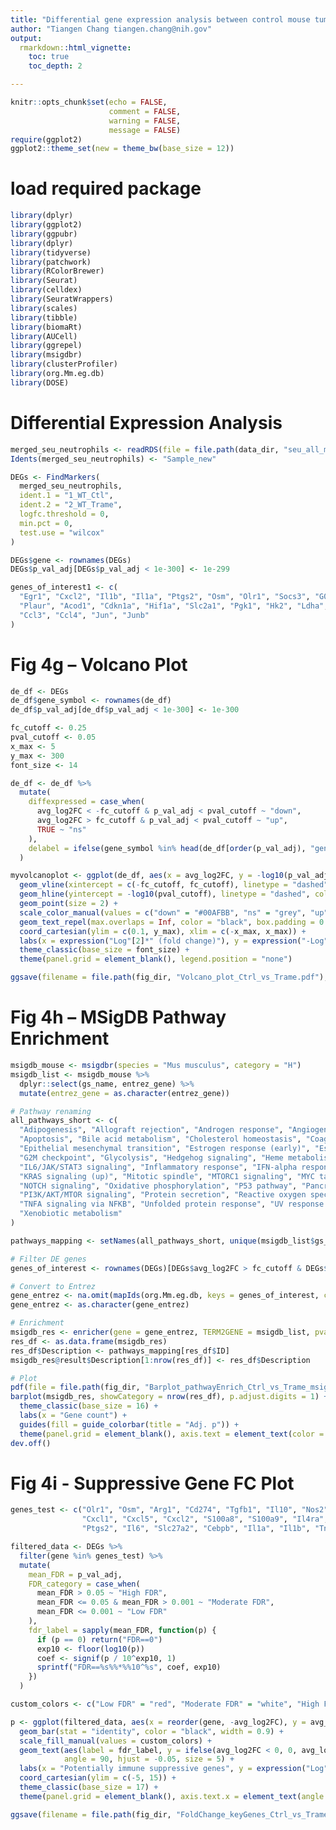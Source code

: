 ```yaml
---
title: "Differential gene expression analysis between control mouse tumor neutrophils vs Trame treated tumor neutrophils"
author: "Tiangen Chang tiangen.chang@nih.gov"
output: 
  rmarkdown::html_vignette:
    toc: true
    toc_depth: 2

---
```


```r
knitr::opts_chunk$set(echo = FALSE,
                      comment = FALSE, 
                      warning = FALSE, 
                      message = FALSE)
require(ggplot2)
ggplot2::theme_set(new = theme_bw(base_size = 12))
```

# load required package
```r
library(dplyr)
library(ggplot2)
library(ggpubr)
library(dplyr)
library(tidyverse)
library(patchwork)
library(RColorBrewer)
library(Seurat)
library(celldex)
library(SeuratWrappers)
library(scales)
library(tibble)
library(biomaRt)
library(AUCell)
library(ggrepel)
library(msigdbr)
library(clusterProfiler)
library(org.Mm.eg.db)
library(DOSE)

```

# Differential Expression Analysis
```r
merged_seu_neutrophils <- readRDS(file = file.path(data_dir, "seu_all_mito20.rds"))
Idents(merged_seu_neutrophils) <- "Sample_new"

DEGs <- FindMarkers(
  merged_seu_neutrophils,
  ident.1 = "1_WT_Ctl",
  ident.2 = "2_WT_Trame",
  logfc.threshold = 0,
  min.pct = 0,
  test.use = "wilcox"
)

DEGs$gene <- rownames(DEGs)
DEGs$p_val_adj[DEGs$p_val_adj < 1e-300] <- 1e-299

genes_of_interest1 <- c(
  "Egr1", "Cxcl2", "Il1b", "Il1a", "Ptgs2", "Osm", "Olr1", "Socs3", "G0s2",
  "Plaur", "Acod1", "Cdkn1a", "Hif1a", "Slc2a1", "Pgk1", "Hk2", "Ldha", "Vegfa",
  "Ccl3", "Ccl4", "Jun", "Junb"
)

```

# Fig 4g – Volcano Plot 
```r
de_df <- DEGs
de_df$gene_symbol <- rownames(de_df)
de_df$p_val_adj[de_df$p_val_adj < 1e-300] <- 1e-300

fc_cutoff <- 0.25
pval_cutoff <- 0.05
x_max <- 5
y_max <- 300
font_size <- 14

de_df <- de_df %>%
  mutate(
    diffexpressed = case_when(
      avg_log2FC < -fc_cutoff & p_val_adj < pval_cutoff ~ "down",
      avg_log2FC > fc_cutoff & p_val_adj < pval_cutoff ~ "up",
      TRUE ~ "ns"
    ),
    delabel = ifelse(gene_symbol %in% head(de_df[order(p_val_adj), "gene_symbol"], 15), gene_symbol, NA)
  )

myvolcanoplot <- ggplot(de_df, aes(x = avg_log2FC, y = -log10(p_val_adj), col = diffexpressed, label = delabel)) +
  geom_vline(xintercept = c(-fc_cutoff, fc_cutoff), linetype = "dashed", color = "gray") +
  geom_hline(yintercept = -log10(pval_cutoff), linetype = "dashed", color = "gray") +
  geom_point(size = 2) +
  scale_color_manual(values = c("down" = "#00AFBB", "ns" = "grey", "up" = "#bb0c00")) +
  geom_text_repel(max.overlaps = Inf, color = "black", box.padding = 0.5, point.padding = 0.3, size = 4) +
  coord_cartesian(ylim = c(0.1, y_max), xlim = c(-x_max, x_max)) +
  labs(x = expression("Log"[2]*" (fold change)"), y = expression("-Log"[10]*" (adj. p)")) +
  theme_classic(base_size = font_size) +
  theme(panel.grid = element_blank(), legend.position = "none")

ggsave(filename = file.path(fig_dir, "Volcano_plot_Ctrl_vs_Trame.pdf"), plot = myvolcanoplot, width = 4, height = 3.5)


```

# Fig 4h – MSigDB Pathway Enrichment
```r
msigdb_mouse <- msigdbr(species = "Mus musculus", category = "H")
msigdb_list <- msigdb_mouse %>%
  dplyr::select(gs_name, entrez_gene) %>%
  mutate(entrez_gene = as.character(entrez_gene))

# Pathway renaming
all_pathways_short <- c(
  "Adipogenesis", "Allograft rejection", "Androgen response", "Angiogenesis", "Apical junction", "Apical surface",
  "Apoptosis", "Bile acid metabolism", "Cholesterol homeostasis", "Coagulation", "Complement", "DNA repair", "E2F targets",
  "Epithelial mesenchymal transition", "Estrogen response (early)", "Estrogen response (late)", "Fatty acid metabolism",
  "G2M checkpoint", "Glycolysis", "Hedgehog signaling", "Heme metabolism", "Hypoxia", "IL2/STAT5 signaling",
  "IL6/JAK/STAT3 signaling", "Inflammatory response", "IFN-alpha response", "IFN-gamma response", "KRAS signaling (down)",
  "KRAS signaling (up)", "Mitotic spindle", "MTORC1 signaling", "MYC targets (v1)", "MYC targets (v2)", "Myogenesis",
  "NOTCH signaling", "Oxidative phosphorylation", "P53 pathway", "Pancreas beta cells", "Peroxisome",
  "PI3K/AKT/MTOR signaling", "Protein secretion", "Reactive oxygen species pathway", "Spermatogenesis", "TGF-beta signaling",
  "TNFA signaling via NFKB", "Unfolded protein response", "UV response (down)", "UV response (up)", "WNT-beta/Catenin signaling",
  "Xenobiotic metabolism"
)

pathways_mapping <- setNames(all_pathways_short, unique(msigdb_list$gs_name))

# Filter DE genes
genes_of_interest <- rownames(DEGs)[DEGs$avg_log2FC > fc_cutoff & DEGs$p_val_adj < pval_cutoff]

# Convert to Entrez
gene_entrez <- na.omit(mapIds(org.Mm.eg.db, keys = genes_of_interest, column = "ENTREZID", keytype = "SYMBOL", multiVals = "first"))
gene_entrez <- as.character(gene_entrez)

# Enrichment
msigdb_res <- enricher(gene = gene_entrez, TERM2GENE = msigdb_list, pvalueCutoff = 0.05)
res_df <- as.data.frame(msigdb_res)
res_df$Description <- pathways_mapping[res_df$ID]
msigdb_res@result$Description[1:nrow(res_df)] <- res_df$Description

# Plot
pdf(file = file.path(fig_dir, "Barplot_pathwayEnrich_Ctrl_vs_Trame_msigdb.pdf"), width = 4.4, height = 3.1)
barplot(msigdb_res, showCategory = nrow(res_df), p.adjust.digits = 1) +
  theme_classic(base_size = 16) +
  labs(x = "Gene count") +
  guides(fill = guide_colorbar(title = "Adj. p")) +
  theme(panel.grid = element_blank(), axis.text = element_text(color = "black"), axis.line = element_line(color = "black"))
dev.off()

```

# Fig 4i - Suppressive Gene FC Plot 
```r
genes_test <- c("Olr1", "Osm", "Arg1", "Cd274", "Tgfb1", "Il10", "Nos2", "Cybb", "Ido1",
                "Cxcl1", "Cxcl5", "Cxcl2", "S100a8", "S100a9", "Il4ra", "Stat3", "Mmp9",
                "Ptgs2", "Il6", "Slc27a2", "Cebpb", "Il1a", "Il1b", "Tnf")

filtered_data <- DEGs %>%
  filter(gene %in% genes_test) %>%
  mutate(
    mean_FDR = p_val_adj,
    FDR_category = case_when(
      mean_FDR > 0.05 ~ "High FDR",
      mean_FDR <= 0.05 & mean_FDR > 0.001 ~ "Moderate FDR",
      mean_FDR <= 0.001 ~ "Low FDR"
    ),
    fdr_label = sapply(mean_FDR, function(p) {
      if (p == 0) return("FDR==0")
      exp10 <- floor(log10(p))
      coef <- signif(p / 10^exp10, 1)
      sprintf("FDR==%s%%*%%10^%s", coef, exp10)
    })
  )

custom_colors <- c("Low FDR" = "red", "Moderate FDR" = "white", "High FDR" = "grey")

p <- ggplot(filtered_data, aes(x = reorder(gene, -avg_log2FC), y = avg_log2FC, fill = FDR_category)) +
  geom_bar(stat = "identity", color = "black", width = 0.9) +
  scale_fill_manual(values = custom_colors) +
  geom_text(aes(label = fdr_label, y = ifelse(avg_log2FC < 0, 0, avg_log2FC)), parse = TRUE,
            angle = 90, hjust = -0.05, size = 5) +
  labs(x = "Potentially immune suppressive genes", y = expression("Log"[2]*" (fold change)")) +
  coord_cartesian(ylim = c(-5, 15)) +
  theme_classic(base_size = 17) +
  theme(panel.grid = element_blank(), axis.text.x = element_text(angle = 90, hjust = 1, vjust = 0.5, face = "italic"))

ggsave(filename = file.path(fig_dir, "FoldChange_keyGenes_Ctrl_vs_Trame.pdf"), plot = p, width = 6.5, height = 4.5)

```


